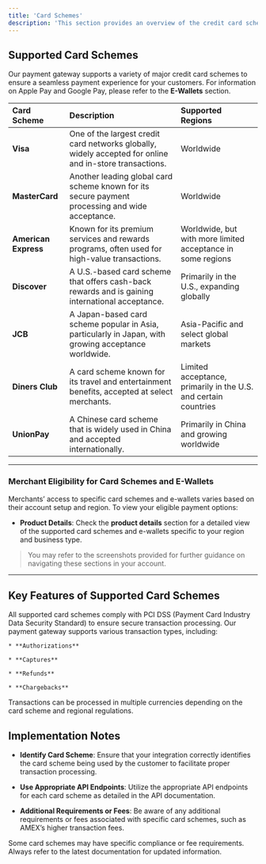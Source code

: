 ```yaml
---
title: 'Card Schemes'
description: 'This section provides an overview of the credit card schemes supported by our payment gateway. Understanding the various card schemes is essential for merchants as they integrate with our API and seek to accommodate diverse customer payment preferences.'
---
```


## **Supported Card Schemes**

Our payment gateway supports a variety of major credit card schemes to ensure a seamless payment experience for your customers. For information on Apple Pay and Google Pay, please refer to the **E-Wallets** section.

| Card Scheme          | Description                                                                                             | Supported Regions                                               |
| :------------------- | :------------------------------------------------------------------------------------------------------ | :-------------------------------------------------------------- |
| **Visa**             | One of the largest credit card networks globally, widely accepted for online and in-store transactions. | Worldwide                                                       |
| **MasterCard**       | Another leading global card scheme known for its secure payment processing and wide acceptance.         | Worldwide                                                       |
| **American Express** | Known for its premium services and rewards programs, often used for high-value transactions.            | Worldwide, but with more limited acceptance in some regions     |
| **Discover**         | A U.S.-based card scheme that offers cash-back rewards and is gaining international acceptance.         | Primarily in the U.S., expanding globally                       |
| **JCB**              | A Japan-based card scheme popular in Asia, particularly in Japan, with growing acceptance worldwide.    | Asia-Pacific and select global markets                          |
| **Diners Club**      | A card scheme known for its travel and entertainment benefits, accepted at select merchants.            | Limited acceptance, primarily in the U.S. and certain countries |
| **UnionPay**         | A Chinese card scheme that is widely used in China and accepted internationally.                        | Primarily in China and growing worldwide                        |

***

### **Merchant Eligibility for Card Schemes and E-Wallets**

Merchants’ access to specific card schemes and e-wallets varies based on their account setup and region. To view your eligible payment options:

* **Product Details**: Check the **product details** section for a detailed view of the supported card schemes and e-wallets specific to your region and business type.

> You may refer to the screenshots provided for further guidance on navigating these sections in your account.

***

## **Key Features of Supported Card Schemes**

<CardGroup>
  <Card title="Security" icon="shield-check">
    All supported card schemes comply with PCI DSS (Payment Card Industry Data Security Standard) to ensure secure transaction processing.
  </Card>

  <Card title="Transaction Types" icon="right-left">
    Our payment gateway supports various transaction types, including:

    * **Authorizations**

    * **Captures**

    * **Refunds**

    * **Chargebacks**
  </Card>

  <Card title="Currency Support" icon="dollar-sign">
    Transactions can be processed in multiple currencies depending on the card scheme and regional regulations.
  </Card>
</CardGroup>

## **Implementation Notes**

* **Identify Card Scheme**: Ensure that your integration correctly identifies the card scheme being used by the customer to facilitate proper transaction processing.

* **Use Appropriate API Endpoints**: Utilize the appropriate API endpoints for each card scheme as detailed in the API documentation.

* **Additional Requirements or Fees**: Be aware of any additional requirements or fees associated with specific card schemes, such as AMEX’s higher transaction fees.

<Note>
  Some card schemes may have specific compliance or fee requirements. Always refer to the latest documentation for updated information.
</Note>